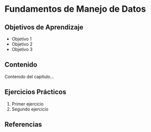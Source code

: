 # Fundamentos de Manejo de Datos

## Objetivos de Aprendizaje

- Objetivo 1
- Objetivo 2
- Objetivo 3

## Contenido

Contenido del capítulo...

## Ejercicios Prácticos

1. Primer ejercicio
2. Segundo ejercicio

## Referencias
